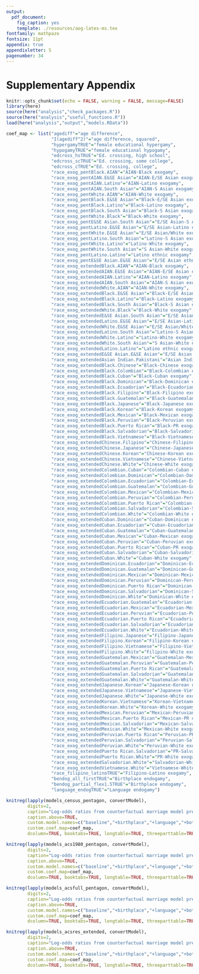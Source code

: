 ```yaml
---
output:
  pdf_document:
    fig_caption: yes
    template: ./resources/aog-latex-ms.tex
fontfamily: mathpazo
fontsize: 11pt
appendix: true
appendixletter: S
pagenumber: 34
---
```


# Supplementary Appendix

```r
knitr::opts_chunk$set(echo = FALSE, warning = FALSE, message=FALSE)
library(here)
source(here("analysis","check_packages.R"))
source(here("analysis","useful_functions.R"))
load(here("analysis","output","models.RData"))
```


```r
coef_map <- list("agediff"="age difference",
                 "I(agediff^2)"="age difference, squared",
                 "hypergamyTRUE"="female educational hypergamy",
                 "hypogamyTRUE"="female educational hypogamy",
                 "edcross_hsTRUE"="Ed. crossing, high school",
                 "edcross_scTRUE"="Ed. crossing, some college",
                 "edcross_cTRUE"="Ed. crossing, college",
                 "race_exog_pentBlack.AIAN"="AIAN-Black exogamy",
                 "race_exog_pentAIAN.E&SE Asian"="AIAN-E/SE Asian exogamy",
                 "race_exog_pentAIAN.Latino"="AIAN-Latino exogamy",
                 "race_exog_pentAIAN.South Asian"="AIAN-S Asian exogamy",
                 "race_exog_pentWhite.AIAN"="AIAN-White exogamy",
                 "race_exog_pentBlack.E&SE Asian"="Black-E/SE Asian exogamy",
                 "race_exog_pentBlack.Latino"="Black-Latino exogamy",
                 "race_exog_pentBlack.South Asian"="Black-S Asian exogamy",
                 "race_exog_pentWhite.Black"="Black-White exogamy",
                 "race_exog_pentE&SE Asian.South Asian"="E/SE Asian-S Asian exogamy",
                 "race_exog_pentLatino.E&SE Asian"="E/SE Asian-Latino exogamy",
                 "race_exog_pentWhite.E&SE Asian"="E/SE Asian/White exogamy",
                 "race_exog_pentLatino.South Asian"="Latino-S Asian exogamy",
                 "race_exog_pentWhite.Latino"="Latino-White exogamy",
                 "race_exog_pentWhite.South Asian"="S Asian-White exogamy",
                 "race_exog_pentLatino.Latino"="Latino ethnic exogamy",
                 "race_exog_pentE&SE Asian.E&SE Asian"="E/SE Asian ethnic exogamy",
                 "race_exog_extendedBlack.AIAN"="AIAN-Black exogamy",
                 "race_exog_extendedAIAN.E&SE Asian"="AIAN-E/SE Asian exogamy",
                 "race_exog_extendedAIAN.Latino"="AIAN-Latino exogamy",
                 "race_exog_extendedAIAN.South Asian"="AIAN-S Asian exogamy",
                 "race_exog_extendedWhite.AIAN"="AIAN-White exogamy",
                 "race_exog_extendedBlack.E&SE Asian"="Black-E/SE Asian exogamy",
                 "race_exog_extendedBlack.Latino"="Black-Latino exogamy",
                 "race_exog_extendedBlack.South Asian"="Black-S Asian exogamy",
                 "race_exog_extendedWhite.Black"="Black-White exogamy",
                 "race_exog_extendedE&SE Asian.South Asian"="E/SE Asian-S Asian exogamy",
                 "race_exog_extendedLatino.E&SE Asian"="E/SE Asian-Latino exogamy",
                 "race_exog_extendedWhite.E&SE Asian"="E/SE Asian/White exogamy",
                 "race_exog_extendedLatino.South Asian"="Latino-S Asian exogamy",
                 "race_exog_extendedWhite.Latino"="Latino-White exogamy",
                 "race_exog_extendedWhite.South Asian"="S Asian-White exogamy",
                 "race_exog_extendedLatino.Latino"="Latino ethnic exogamy",
                 "race_exog_extendedE&SE Asian.E&SE Asian"="E/SE Asian ethnic exogamy",
                 "race_exog_extendedAsian Indian.Pakistani"="Asian Indian-Pakistani exogamy",
                 "race_exog_extendedBlack.Chinese"="Black-Chinese exogamy",
                 "race_exog_extendedBlack.Colombian"="Black-Colombian exogamy",
                 "race_exog_extendedBlack.Cuban"="Black-Cuban exogamy",
                 "race_exog_extendedBlack.Dominican"="Black-Dominican exogamy",
                 "race_exog_extendedBlack.Ecuadorian"="Black-Ecuadorian exogamy",
                 "race_exog_extendedBlack.Filipino"="Black-Filipino exogamy",
                 "race_exog_extendedBlack.Guatemalan"="Black-Guatemalan exogamy",
                 "race_exog_extendedBlack.Japanese"="Black-Japanese exogamy",
                 "race_exog_extendedBlack.Korean"="Black-Korean exogamy",
                 "race_exog_extendedBlack.Mexican"="Black-Mexican exogamy",
                 "race_exog_extendedBlack.Peruvian"="Black-Peruvian exogamy",
                 "race_exog_extendedBlack.Puerto Rican"="Black-PR exogamy",
                 "race_exog_extendedBlack.Salvadorian"="Black-Salvadorian exogamy",
                 "race_exog_extendedBlack.Vietnamese"="Black-Vietnamese exogamy",
                 "race_exog_extendedChinese.Filipino"="Chinese-Filipino exogamy",
                 "race_exog_extendedChinese.Japanese"="Chinese-Japanese exogamy",
                 "race_exog_extendedChinese.Korean"="Chinese-Korean exogamy",
                 "race_exog_extendedChinese.Vietnamese"="Chinese-Vietnamese exogamy",
                 "race_exog_extendedChinese.White"="Chinese-White exogamy",
                 "race_exog_extendedColombian.Cuban"="Colombian-Cuban exogamy",
                 "race_exog_extendedColombian.Dominican"="Colombian-Dominican exogamy",
                 "race_exog_extendedColombian.Ecuadorian"="Colombian-Ecuadorian exogamy",
                 "race_exog_extendedColombian.Guatemalan"="Colombian-Guatemalan exogamy",
                 "race_exog_extendedColombian.Mexican"="Colombian-Mexican exogamy",
                 "race_exog_extendedColombian.Peruvian"="Colombian-Peruvian exogamy",
                 "race_exog_extendedColombian.Puerto Rican"="Colombian-PR exogamy",
                 "race_exog_extendedColombian.Salvadorian"="Colombian-Salvadorian exogamy",
                 "race_exog_extendedColombian.White"="Colombian-White exogamy",
                 "race_exog_extendedCuban.Dominican"="Cuban-Dominican exogamy",
                 "race_exog_extendedCuban.Ecuadorian"="Cuban-Ecuadorian exogamy",
                 "race_exog_extendedCuban.Guatemalan"="Cuban-Guatemalan exogamy",
                 "race_exog_extendedCuban.Mexican"="Cuban-Mexican exogamy",
                 "race_exog_extendedCuban.Peruvian"="Cuban-Peruvian exogamy",
                 "race_exog_extendedCuban.Puerto Rican"="Cuban-PR exogamy",
                 "race_exog_extendedCuban.Salvadorian"="Cuban-Salvadorian exogamy",
                 "race_exog_extendedCuban.White"="Cuban-White exogamy",
                 "race_exog_extendedDominican.Ecuadorian"="Dominican-Ecuadorian exogamy",
                 "race_exog_extendedDominican.Guatemalan"="Dominican-Guatemalan exogamy",
                 "race_exog_extendedDominican.Mexican"="Dominican-Mexican exogamy",
                 "race_exog_extendedDominican.Peruvian"="Dominican-Peruvian exogamy",
                 "race_exog_extendedDominican.Puerto Rican"="Dominican-PR exogamy",
                 "race_exog_extendedDominican.Salvadorian"="Dominican-Salvadorian exogamy",
                 "race_exog_extendedDominican.White"="Dominican-White exogamy",
                 "race_exog_extendedEcuadorian.Guatemalan"="Ecuadorian-Guatemalan exogamy",
                 "race_exog_extendedEcuadorian.Mexican"="Ecuadorian-Mexican exogamy",
                 "race_exog_extendedEcuadorian.Peruvian"="Ecuadorian-Peruvian exogamy",
                 "race_exog_extendedEcuadorian.Puerto Rican"="Ecuadorian-PR exogamy",
                 "race_exog_extendedEcuadorian.Salvadorian"="Ecuadorian-Salvadorian exogamy",
                 "race_exog_extendedEcuadorian.White"="Ecuadorian-White exogamy",
                 "race_exog_extendedFilipino.Japanese"="Filipino-Japanese exogamy",
                 "race_exog_extendedFilipino.Korean"="Filipino-Korean exogamy",
                 "race_exog_extendedFilipino.Vietnamese"="Filipino-Vietnamese exogamy",
                 "race_exog_extendedFilipino.White"="Filipino-White exogamy",
                 "race_exog_extendedGuatemalan.Mexican"="Guatemalan-Mexican exogamy",
                 "race_exog_extendedGuatemalan.Peruvian"="Guatemalan-Peruvian exogamy",
                 "race_exog_extendedGuatemalan.Puerto Rican"="Guatemalan-PR exogamy",
                 "race_exog_extendedGuatemalan.Salvadorian"="Guatemalan-Salvadorian exogamy",
                 "race_exog_extendedGuatemalan.White"="Guatemalan-White exogamy",
                 "race_exog_extendedJapanese.Korean"="Japanese-Korean exogamy",
                 "race_exog_extendedJapanese.Vietnamese"="Japanese-Vietnamese exogamy",
                 "race_exog_extendedJapanese.White"="Japanese-White exogamy",
                 "race_exog_extendedKorean.Vietnamese"="Korean-Vietnamese exogamy",
                 "race_exog_extendedKorean.White"="Korean-White exogamy",
                 "race_exog_extendedMexican.Peruvian"="Mexican-Peruvian exogamy",
                 "race_exog_extendedMexican.Puerto Rican"="Mexican-PR exogamy",
                 "race_exog_extendedMexican.Salvadorian"="Mexican-Salvadorian exogamy",
                 "race_exog_extendedMexican.White"="Mexican-White exogamy",
                 "race_exog_extendedPeruvian.Puerto Rican"="Peruvian-PR exogamy",
                 "race_exog_extendedPeruvian.Salvadorian"="Peruvian-Salvadorian exogamy",
                 "race_exog_extendedPeruvian.White"="Peruvian-White exogamy",
                 "race_exog_extendedPuerto Rican.Salvadorian"="PR-Salvadorian exogamy",
                 "race_exog_extendedPuerto Rican.White"="PR-White exogamy",
                 "race_exog_extendedSalvadorian.White"="Salvadorian-White exogamy",
                 "race_exog_extendedVietnamese.White"="Vietnamese-White exogamy",
                 "race_filipino_latinoTRUE"="Filipino-Latino exogamy",
                 "bendog_all_firstTRUE"="Birthplace endogamy",
                 "bendog_partial_flex1.5TRUE"="Birthplace endogamy",
                 "language_endogTRUE"="Language endogamy")
```

```r
knitreg(lapply(models_census_pentagon, convertModel),
        digits=2,
        caption="Log-odds ratios from counterfactual marriage model predicting union formation on Census 1980 data using single ethnic exogamy term",
        caption.above=TRUE,
        custom.model.names=c("baseline","+birthplace","+language","+both"), 
        custom.coef.map=coef_map,
        dcolumn=TRUE, booktabs=TRUE, longtable=TRUE, threeparttable=TRUE)
```

```r
knitreg(lapply(models_acs1980_pentagon, convertModel),
        digits=2,
        caption="Log-odds ratios from counterfactual marriage model predicting union formation on ACS 2014-18 data using single ethnic exogamy term and limited to Asian and Latino ethnic groups available in 1980",
        caption.above=TRUE,
        custom.model.names=c("baseline","+birthplace","+language","+both"), 
        custom.coef.map=coef_map,
        dcolumn=TRUE, booktabs=TRUE, longtable=TRUE, threeparttable=TRUE)
```

```r
knitreg(lapply(models_acsfull_pentagon, convertModel),
        digits=2,
        caption="Log-odds ratios from counterfactual marriage model predicting union formation on ACS 2014-18 data using single ethnic exogamy term and all available Asian and Latino ethnic groups",
        caption.above=TRUE,
        custom.model.names=c("baseline","+birthplace","+language","+both"), 
        custom.coef.map=coef_map,
        dcolumn=TRUE, booktabs=TRUE, longtable=TRUE, threeparttable=TRUE)
```

```r
knitreg(lapply(models_acsres_extended, convertModel),
        digits=2,
        caption="Log-odds ratios from counterfactual marriage model predicting union formation on ACS 2014-18 data using ethnic-group specific terms and largest available Asian and Latino ethnic groups",
        caption.above=TRUE,
        custom.model.names=c("baseline","+birthplace","+language","+both"), 
        custom.coef.map=coef_map,
        dcolumn=TRUE, booktabs=TRUE, longtable=TRUE, threeparttable=TRUE)
```
